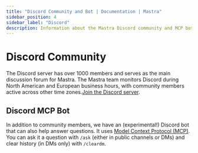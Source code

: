 ```yaml
---
title: "Discord Community and Bot | Documentation | Mastra"
sidebar_position: 4
sidebar_label: "Discord"
description: Information about the Mastra Discord community and MCP bot.
---
```


# Discord Community

The Discord server has over 1000 members and serves as the main discussion forum for Mastra. The Mastra team monitors Discord during North American and European business hours, with community members active across other time zones.[Join the Discord server](https://discord.gg/BTYqqHKUrf).

## Discord MCP Bot

In addition to community members, we have an (experimental!) Discord bot that can also help answer questions. It uses [Model Context Protocol (MCP)](/agents/mcp-guide). You can ask it a question with `/ask` (either in public channels or DMs) and clear history (in DMs only) with `/cleardm`.
